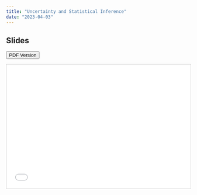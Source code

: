 ```yaml
---
title: "Uncertainty and Statistical Inference"
date: "2023-04-03"
---
```


## Slides


[<button class="btn"><i class="fa fa-download"></i> PDF Version</button>](../files/week07_Uncertainty_and_Statistical_Inference.pdf)

<iframe src="../files/week07_Uncertainty_and_Statistical_Inference.pdf#toolbar=0" frameborder="0" marginwidth="0" marginheight="0" scrolling="no"  style="border:1px solid #CCC; border-width:1px; margin-bottom:5px; max-width: 100%;" allowfullscreen width="604.8" height="339.84">

